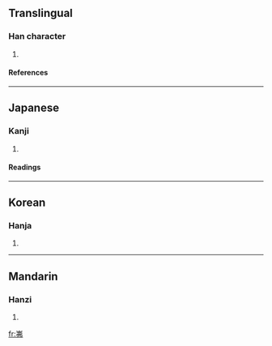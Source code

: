 ==Translingual==
===Han character===
{{Han char|rn=46|rad=山|as=05|sn=8|four=2252<sub>7</sub>|canj=山中中弓 (ULLN)}}
# {{defn|Han|sort=山05}}
====References====
{{Han ref|kx=0309.210|dkj=07989|dj=0609.160|hdz=10768.220|uh=5CAA|ud=23722|bh=CC66|bd=52326}}
----
==Japanese==
===Kanji===
{{ja-kanji|grade=|rs=山05}}
# {{defn|Japanese}} 
====Readings====
{{ja-readings|on=[[ふつ]] (futsu), [[ぶち]] (buchi)|kun=[[やまみち]] (yamamichi)}}
----
==Korean==
===Hanja===
{{ko-hanja|hangeul=불|rv=bul|mr=pul}}
# {{defn|Korean}}
----
==Mandarin==
===Hanzi===
{{cmn-hanzi|pin=[[fú]] ([[fu2]])|wg=fu<sup>2</sup>}}
# {{defn|Mandarin}}

[[fr:岪]]